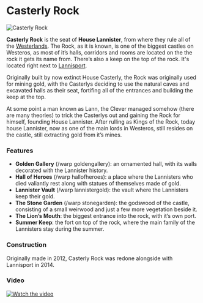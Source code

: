 

# Casterly Rock

<Image
  src="https://cdn.sanity.io/images/1as7cn02/production/455410050286686437dc919d9b883a1d7c36181b-1366x768.png?w=976&h=350&fit=crop&crop=center&auto=format"
  alt="Casterly Rock"
  width={976}
  height={350}
/>

<ProjectDetails
  floatRight
  region="Westerlands"
  house="House Lannister"
  type="Castle"
  status="Completed"
  warp="/warp casterlyrock"
  projectLead="thecoddfish, MrTXI"
  dateStarted="July 19, 2014"
  dateCompleted="July 19, 2014"
/>

**Casterly Rock** is the seat of **House Lannister**, from where they rule all of the [Westerlands](https://westeroscraft.com/wiki/westerlands). The Rock, as it is known, is one of the biggest castles on Westeros, as most of it’s halls, corridors and rooms are located on the the rock it gets its name from. There’s also a keep on the top of the rock. It's located right next to [Lannisport](https://westeroscraft.com/wiki/westerlands/lannisport).

Originally built by now extinct House Casterly, the Rock was originally used for mining gold, with the Casterlys deciding to use the natural caves and excavated halls as their seat, fortifing all of the entrances and building the keep at the top.

At some point a man known as Lann, the Clever managed somehow (there are many theories) to trick the Casterlys out and gaining the Rock for himself, founding House Lannister. After rulling as Kings of the Rock, today house Lannister, now as one of the main lords in Westeros, still resides on the castle, still extracting gold from it’s mines.

### Features

- **Golden Gallery** (/warp goldengallery): an ornamented hall, with its walls decorated with the Lannister history.
- **Hall of Heroes** (/warp hallofheroes): a place where the Lannisters who died valiantly rest along with statues of themselves made of gold.
- **Lannister Vault** (/warp lannistergold): the vault where the Lannisters keep their gold.
- **The Stone Garden** (/warp stonegarden): the godswood of the castle, consisting of a small weirwood and just a few more vegetation beside it.
- **The Lion’s Mouth**: the biggest entrance into the rock, with it’s own port.
- **Summer Keep**: the fort on top of the rock, where the main family of the Lannisters stay during the summer.

### Construction

Originally made in 2012, Casterly Rock was redone alongside with Lannisport in 2014.

### Video

[![Watch the video](https://img.youtube.com/vi/e4etYqhHwnQ/0.jpg)](https://www.youtube.com/embed/e4etYqhHwnQ)
